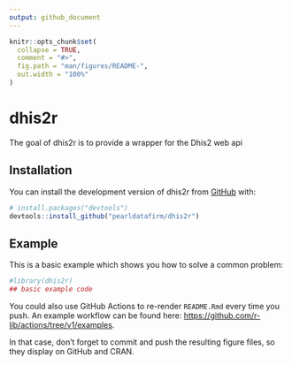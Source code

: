 ```yaml
---
output: github_document
---
```


<!-- README.md is generated from README.Rmd. Please edit that file -->

```r
knitr::opts_chunk$set(
  collapse = TRUE,
  comment = "#>",
  fig.path = "man/figures/README-",
  out.width = "100%"
)
```

# dhis2r

<!-- badges: start -->
<!-- badges: end -->

The goal of dhis2r is to provide a wrapper for the Dhis2 web api

## Installation

You can install the development version of dhis2r from [GitHub](https://github.com/) with:

``` r
# install.packages("devtools")
devtools::install_github("pearldatafirm/dhis2r")
```

## Example

This is a basic example which shows you how to solve a common problem:

```r
#library(dhis2r)
## basic example code
```

You could also use GitHub Actions to re-render `README.Rmd` every time you push. An example workflow can be found here: <https://github.com/r-lib/actions/tree/v1/examples>.


In that case, don't forget to commit and push the resulting figure files, so they display on GitHub and CRAN.
